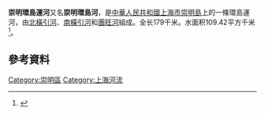 '''崇明環島運河'''又名'''崇明環島河'''，是[[中華人民共和國|中華人民共和國]][[上海市|上海市]][[崇明島|崇明島]]上的一條環島運河，由[[北橫引河|北橫引河]]、[[南橫引河|南橫引河]]和[[團旺河|團旺河]]組成。全长179千米。水面积109.42平方千米<ref>{{cite book |author1=中国河湖大典 长江卷 |publisher=中国水利水电出版社 |page=890|title=崇明環島河 }}</ref>。

== 參考資料 ==
{{Reflist|2}}
{{上海市主要水系}}
[[Category:崇明區|Category:崇明區]]
[[Category:上海河流|Category:上海河流]]